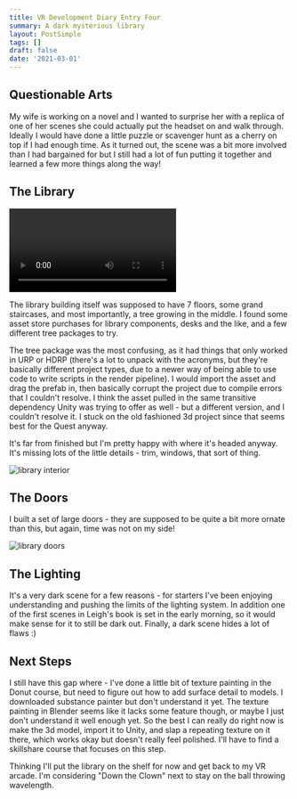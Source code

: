 ```yaml
---
title: VR Development Diary Entry Four
summary: A dark mysterious library
layout: PostSimple
tags: []
draft: false
date: '2021-03-01'
---
```


## Questionable Arts

My wife is working on a novel and I wanted to surprise her with a replica of one of her scenes she could actually put the headset on and walk through. Ideally I would have done a little puzzle or scavenger hunt as a cherry on top if I had enough time.  As it turned out, the scene was a bit more involved than I had bargained for but I still had a lot of fun putting it together and learned a few more things along the way!

## The Library

<video controls>
    <source src="/static/videos/vr/library-walkthrough.mp4"/>
</video>


The library building itself was supposed to have 7 floors, some grand staircases, and most importantly, a tree growing in the middle. I found some asset store purchases for library components, desks and the like, and a few different tree packages to try.

The tree package was the most confusing, as it had things that only worked in URP or HDRP (there's a lot to unpack with the acronyms, but they're basically different project types, due to a newer way of being able to use code to write scripts in the render pipeline). I would import the asset and drag the prefab in, then basically corrupt the project due to compile errors that I couldn't resolve. I think the asset pulled in the same transitive dependency Unity was trying to offer as well - but a different version, and I couldn't resolve it. I stuck on the old fashioned 3d project since that seems best for the Quest anyway.

It's far from finished but I'm pretty happy with where it's headed anyway. It's missing lots of the little details - trim, windows, that sort of thing.

![library interior](/static/images/vr/interior.png)

## The Doors

I built a set of large doors - they are supposed to be quite a bit more ornate than this, but again, time was not on my side!

![library doors](/static/images/vr/library-doors.png)

## The Lighting

It's a very dark scene for a few reasons - for starters I've been enjoying understanding and pushing the limits of the lighting system. In addition one of the first scenes in Leigh's book is set in the early morning, so it would make sense for it to still be dark out. Finally, a dark scene hides a lot of flaws :)

## Next Steps

I still have this gap where - I've done a little bit of texture painting in the Donut course, but need to figure out how to add surface detail to models. I downloaded substance painter but don't understand it yet. The texture painting in Blender seems like it lacks some feature though, or maybe I just don't understand it well enough yet. So the best I can really do right now is make the 3d model, import it to Unity, and slap a repeating texture on it there, which works okay but doesn't really feel polished. I'll have to find a skillshare course that focuses on this step.

Thinking I'll put the library on the shelf for now and get back to my VR arcade. I'm considering "Down the Clown" next to stay on the ball throwing wavelength.